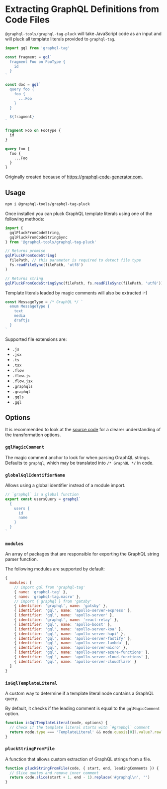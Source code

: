 # Extracting GraphQL Definitions from Code Files

`@graphql-tools/graphql-tag-pluck` will take JavaScript code as an input and will pluck all template
literals provided to `graphql-tag`.

```js filename="Input"
import gql from 'graphql-tag'

const fragment = gql`
  fragment Foo on FooType {
    id
  }
`

const doc = gql`
  query foo {
    foo {
      ...Foo
    }
  }

  ${fragment}
`
```

```graphql filename="Output"
fragment Foo on FooType {
  id
}

query foo {
  foo {
    ...Foo
  }
}
```

Originally created because of https://graphql-code-generator.com.

## Usage

```sh npm2yarn
npm i @graphql-tools/graphql-tag-pluck
```

Once installed you can pluck GraphQL template literals using one of the following methods:

```js
import {
  gqlPluckFromCodeString,
  gqlPluckFromCodeStringSync
} from '@graphql-tools/graphql-tag-pluck'

// Returns promise
gqlPluckFromCodeString(
  filePath, // this parameter is required to detect file type
  fs.readFileSync(filePath, 'utf8')
)

// Returns string
gqlPluckFromCodeStringSync(filePath, fs.readFileSync(filePath, 'utf8'))
```

Template literals leaded by magic comments will also be extracted :-)

```js
const MessageType = /* GraphQL */ `
  enum MessageType {
    text
    media
    draftjs
  }
`
```

Supported file extensions are:

- `.js`
- `.jsx`
- `.ts`
- `.tsx`
- `.flow`
- `.flow.js`
- `.flow.jsx`
- `.graphqls`
- `.graphql`
- `.gqls`
- `.gql`

## Options

It is recommended to look at the
[source code](https://github.com/ardatan/graphql-tools/blob/master/packages/graphql-tag-pluck/src/visitor.ts)
for a clearer understanding of the transformation options.

### `gqlMagicComment`

The magic comment anchor to look for when parsing GraphQL strings. Defaults to `graphql`, which may
be translated into `/* GraphQL */` in code.

### `globalGqlIdentifierName`

Allows using a global identifier instead of a module import.

```js
// `graphql` is a global function
export const usersQuery = graphql`
  {
    users {
      id
      name
    }
  }
`
```

### `modules`

An array of packages that are responsible for exporting the GraphQL string parser function.

The following modules are supported by default:

```js
{
  modules: [
    // import gql from 'graphql-tag'
    { name: 'graphql-tag' },
    { name: 'graphql-tag.macro' },
    // import { graphql } from 'gatsby'
    { identifier: 'graphql', name: 'gatsby' },
    { identifier: 'gql', name: 'apollo-server-express' },
    { identifier: 'gql', name: 'apollo-server' },
    { identifier: 'graphql', name: 'react-relay' },
    { identifier: 'gql', name: 'apollo-boost' },
    { identifier: 'gql', name: 'apollo-server-koa' },
    { identifier: 'gql', name: 'apollo-server-hapi' },
    { identifier: 'gql', name: 'apollo-server-fastify' },
    { identifier: 'gql', name: 'apollo-server-lambda' },
    { identifier: 'gql', name: 'apollo-server-micro' },
    { identifier: 'gql', name: 'apollo-server-azure-functions' },
    { identifier: 'gql', name: 'apollo-server-cloud-functions' },
    { identifier: 'gql', name: 'apollo-server-cloudflare' }
  ]
}
```

### `isGqlTemplateLiteral`

A custom way to determine if a template literal node contains a GraphQL query.

By default, it checks if the leading comment is equal to the `gqlMagicComment` option.

```js
function isGqlTemplateLiteral(node, options) {
  // Check if the template literal starts with `#graphql` comment
  return node.type === 'TemplateLiteral' && node.quasis[0]?.value?.raw?.startsWith('#graphql')
}
```

### `pluckStringFromFile`

A function that allows custom extraction of GraphQL strings from a file.

```js
function pluckStringFromFile(code, { start, end, leadingComments }) {
  // Slice quotes and remove inner comment
  return code.slice(start + 1, end - 1).replace('#graphql\n', '')
}
```
